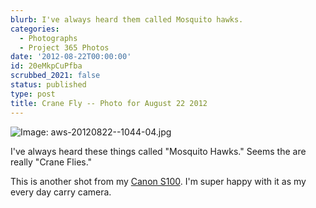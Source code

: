 ```yaml
---
blurb: I've always heard them called Mosquito hawks.
categories:
  - Photographs
  - Project 365 Photos
date: '2012-08-22T00:00:00'
id: 20eMkpCuPfba
scrubbed_2021: false
status: published
type: post
title: Crane Fly -- Photo for August 22 2012
---
```


![Image: aws-20120822--1044-04.jpg](/aws-20120822--1044-04.jpg)

I've always heard these things called "Mosquito Hawks." Seems the are really "Crane Flies."

This is another shot from my [Canon S100][1]. I'm super happy with it as my every day carry camera.


[1]: http://www.amazon.com/gp/product/B005MTME3U/ref=as_li_ss_tl?ie=UTF8&camp=1789&creative=390957&creativeASIN=B005MTME3U&linkCode=as2&tag=tioa-20
